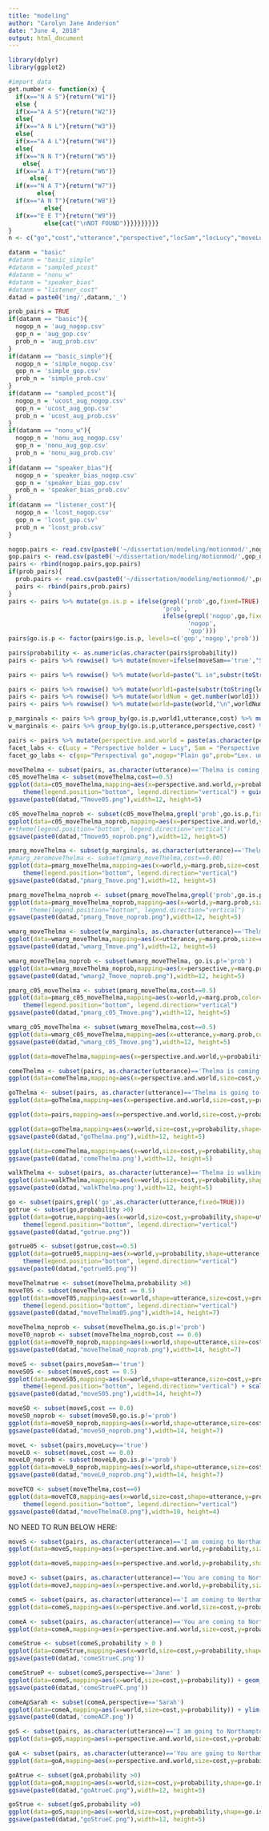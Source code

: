 ```yaml
---
title: "modeling"
author: "Carolyn Jane Anderson"
date: "June 4, 2018"
output: html_document
---
```


```r
library(dplyr)
library(ggplot2)
```

```r
#import data
get.number <- function(x) {
  if(x=="N A S"){return("W1")}
  else {
  if(x=="A A S"){return("W2")}
  else{
  if(x=="A N L"){return("W3")}
  else{
  if(x=="A A L"){return("W4")}
  else{
  if(x=="N N T"){return("W5")}
    else{
  if(x=="A A T"){return("W6")}
      else{
  if(x=="N A T"){return("W7")}
        else{
  if(x=="A N T"){return("W8")}
          else{
  if(x=="E E T"){return("W9")}
          else{cat("\nNOT FOUND")}}}}}}}}}
}
n <- c("go","cost","utterance","perspective","locSam","locLucy","moveLucy", "moveSam","moveThelma","probability")
```

```r
datanm = "basic"
#datanm = "basic_simple"
#datanm = "sampled_pcost"
#datanm = "nonu_w"
#datanm = "speaker_bias"
#datanm = "listener_cost"
datad = paste0('img/',datanm,'_')
```

```r
prob_pairs = TRUE
if(datanm == "basic"){
  nogop_n = 'aug_nogop.csv'
  gop_n = 'aug_gop.csv'
  prob_n = 'aug_prob.csv'
}
if(datanm == "basic_simple"){
  nogop_n = 'simple_nogop.csv'
  gop_n = 'simple_gop.csv'
  prob_n = 'simple_prob.csv'
}
if(datanm == "sampled_pcost"){
  nogop_n = 'ucost_aug_nogop.csv'
  gop_n = 'ucost_aug_gop.csv'
  prob_n = 'ucost_aug_prob.csv'
}
if(datanm == "nonu_w"){
  nogop_n = 'nonu_aug_nogop.csv'
  gop_n = 'nonu_aug_gop.csv'
  prob_n = 'nonu_aug_prob.csv'
}
if(datanm == "speaker_bias"){
  nogop_n = 'speaker_bias_nogop.csv'
  gop_n = 'speaker_bias_gop.csv'
  prob_n = 'speaker_bias_prob.csv'
}
if(datanm == "listener_cost"){
  nogop_n = 'lcost_nogop.csv'
  gop_n = 'lcost_gop.csv'
  prob_n = 'lcost_prob.csv'
}
```

```r
nogop.pairs <- read.csv(paste0('~/dissertation/modeling/motionmod/',nogop_n),header=FALSE,col.names=n,comment.char = "#")
gop.pairs <- read.csv(paste0('~/dissertation/modeling/motionmod/',gop_n),header=FALSE,col.names=n,comment.char = "#")
pairs <- rbind(nogop.pairs,gop.pairs)
if(prob_pairs){
  prob.pairs <- read.csv(paste0('~/dissertation/modeling/motionmod/',prob_n),header=FALSE,col.names=n,comment.char = "#")
  pairs <- rbind(pairs,prob.pairs)
}
pairs <- pairs %>% mutate(go.is.p = ifelse(grepl('prob',go,fixed=TRUE),
                                           'prob',
                                           ifelse(grepl('nogop',go,fixed=TRUE),
                                                  'nogop',
                                                  'gop')))
pairs$go.is.p <- factor(pairs$go.is.p, levels=c('gop','nogop','prob'))
```

```r
pairs$probability <- as.numeric(as.character(pairs$probability))
pairs <- pairs %>% rowwise() %>% mutate(mover=ifelse(moveSam=='true',"S",ifelse(moveLucy=='true',"L","T")))

pairs <- pairs %>% rowwise() %>% mutate(world=paste("L in",substr(toString(locLucy),1,1),"\n S in",substr(toString(locSam),1,1)))
```

```r
pairs <- pairs %>% rowwise() %>% mutate(world1=paste(substr(toString(locLucy),1,1),substr(toString(locSam),1,1),substr(toString(mover),1,1)))
pairs <- pairs %>% rowwise() %>% mutate(worldNum = get.number(world1))
pairs <- pairs %>% rowwise() %>% mutate(world=paste(world,"\n",worldNum))
```

```r
p_marginals <- pairs %>% group_by(go.is.p,world1,utterance,cost) %>% mutate(marg.prob = sum(probability))
w_marginals <- pairs %>% group_by(go.is.p,utterance,perspective,cost) %>% mutate(marg.prob = sum(probability))
```

```r
pairs <- pairs %>% mutate(perspective.and.world = paste(as.character(perspective),paste("\n",as.character(world))))
facet_labs <- c(Lucy = "Perspective holder = Lucy", Sam = "Perspective holder = Sam")
facet_go_labs <- c(gop="Perspectival go",nogop="Plain go",prob="Lex. uncertain go")
```


```r
moveThelma <- subset(pairs, as.character(utterance)=='Thelma is coming to Northampton' | as.character(utterance)=='Thelma is going to Northampton' | as.character(utterance)=='Thelma is walking to Northampton')
c05_moveThelma <- subset(moveThelma,cost==0.5)
ggplot(data=c05_moveThelma,mapping=aes(x=perspective.and.world,y=probability,size=cost,shape=utterance,color=utterance)) + geom_point() + facet_wrap(c05_moveThelma$go.is.p, labeller=as_labeller(facet_go_labs)) + ylab("Posterior probability") + xlab("Perspective/world pair")+
    theme(legend.position="bottom", legend.direction="vertical") + guides(size = FALSE)
ggsave(paste0(datad,"Tmove05.png"),width=12, height=5)
```

```r
c05_moveThelma_noprob <- subset(c05_moveThelma,grepl('prob',go.is.p,fixed=TRUE)==FALSE)
ggplot(data=c05_moveThelma_noprob,mapping=aes(x=perspective.and.world,y=probability,size=cost,shape=utterance,color=utterance)) + geom_point() + facet_wrap(c05_moveThelma_noprob$go.is.p, labeller=as_labeller(facet_go_labs)) + guides(size = FALSE) + ylab("Posterior probability") + xlab("Perspective/world pair") 
#+theme(legend.position="bottom", legend.direction="vertical")
ggsave(paste0(datad,"Tmove05_noprob.png"),width=12, height=5)
```

```r
pmarg_moveThelma <- subset(p_marginals, as.character(utterance)=='Thelma is coming to Northampton' | as.character(utterance)=='Thelma is going to Northampton' | as.character(utterance)=='Thelma is walking to Northampton' | as.character(utterance)=='NULL')
#pmarg_zeromoveThelma <- subset(pmarg_moveThelma,cost==0.00)
ggplot(data=pmarg_moveThelma,mapping=aes(x=world,y=marg.prob,size=cost, shape=utterance,color=utterance)) + geom_point() + facet_wrap(pmarg_moveThelma$go.is.p, labeller=as_labeller(facet_go_labs)) + ylab("Marginal posterior probability") + xlab("World")+
    theme(legend.position="bottom", legend.direction="vertical")
ggsave(paste0(datad,"pmarg_Tmove.png"),width=12, height=5)
```

```r
pmarg_moveThelma_noprob <- subset(pmarg_moveThelma,grepl('prob',go.is.p,fixed=TRUE)==FALSE)
ggplot(data=pmarg_moveThelma_noprob,mapping=aes(x=world,y=marg.prob,size=cost, shape=utterance,color=utterance)) + geom_point() + facet_wrap(pmarg_moveThelma_noprob$go.is.p, labeller=as_labeller(facet_go_labs)) + ylab("Marginal posterior probability of world") + xlab("World") 
#+    theme(legend.position="bottom", legend.direction="vertical")
ggsave(paste0(datad,"pmarg_Tmove_noprob.png"),width=12, height=5)
```

```r
wmarg_moveThelma <- subset(w_marginals, as.character(utterance)=='Thelma is coming to Northampton' | as.character(utterance)=='Thelma is going to Northampton' | as.character(utterance)=='Thelma is walking to Northampton' | as.character(utterance)=='NULL')
ggplot(data=wmarg_moveThelma,mapping=aes(x=utterance,y=marg.prob,size=cost,shape=perspective)) + geom_point() + facet_wrap(wmarg_moveThelma$go.is.p, labeller=as_labeller(facet_go_labs))+ theme(axis.text.x = element_text(angle = 90)) + ylab("Marginal posterior probability") + xlab("Utterance")
ggsave(paste0(datad,"wmarg_Tmove.png"),width=12, height=5)
```

```r
wmarg_moveThelma_noprob <- subset(wmarg_moveThelma, go.is.p!='prob')
ggplot(data=wmarg_moveThelma_noprob,mapping=aes(x=perspective,y=marg.prob,size=cost,shape=utterance, color=utterance, group=utterance)) + geom_point(position = position_dodge(width=1)) + facet_wrap(~go.is.p, labeller=as_labeller(facet_go_labs))+ theme(axis.text.x = element_text(angle = 90)) + ylab("Marginal posterior probability of perspective") + xlab("Utterance")
ggsave(paste0(datad,"wmarg2_Tmove_noprob.png"),width=12, height=5)
```

```r
pmarg_c05_moveThelma <- subset(pmarg_moveThelma,cost==0.5)
ggplot(data=pmarg_c05_moveThelma,mapping=aes(x=world,y=marg.prob,color=utterance,shape=utterance)) + geom_point() + facet_wrap(pmarg_c05_moveThelma$go.is.p, labeller=as_labeller(facet_go_labs)) + ylab("Marginal posterior probability") + xlab("World")+
    theme(legend.position="bottom", legend.direction="vertical")
ggsave(paste0(datad,"pmarg_c05_Tmove.png"),width=12, height=5)
```


```r
wmarg_c05_moveThelma <- subset(wmarg_moveThelma,cost==0.5)
ggplot(data=wmarg_c05_moveThelma,mapping=aes(x=utterance,y=marg.prob,color=perspective,shape=perspective)) + geom_point() + facet_wrap(wmarg_c05_moveThelma$go.is.p, labeller=as_labeller(facet_go_labs)) + theme(axis.text.x = element_text(angle = 90)) + ylab("Marginal posterior probability") + xlab("Utterance")
ggsave(paste0(datad,"wmarg_c05_Tmove.png"),width=12, height=5)
```


```r
ggplot(data=moveThelma,mapping=aes(x=perspective.and.world,y=probability,shape=utterance,color=go.is.p)) + geom_point()+ facet_wrap(~cost) + ylab("Posterior probability") + xlab("World/perspective pair")
```

```r
comeThelma <- subset(pairs, as.character(utterance)=='Thelma is coming to Northampton')
ggplot(data=comeThelma,mapping=aes(x=perspective.and.world,size=cost,y=probability)) + geom_point() + facet_wrap(comeThelma$go.is.p, labeller=as_labeller(facet_go_labs)) + ylab("Posterior probability") + xlab("World/perspective pair")
```

```r
goThelma <- subset(pairs, as.character(utterance)=='Thelma is going to Northampton')
ggplot(data=goThelma,mapping=aes(x=perspective.and.world,size=cost,y=probability)) + geom_point()  + facet_wrap(goThelma$go.is.p, labeller=as_labeller(facet_go_labs)) + ylab("Posterior probability") + xlab("World/perspective pair")
```

```r
ggplot(data=pairs,mapping=aes(x=perspective.and.world,size=cost,y=probability)) + geom_point() + facet_wrap(~utterance)  + facet_wrap(pairs$go.is.p, labeller=as_labeller(facet_go_labs)) + ylab("Posterior probability") + xlab("World/perspective pair")
```

```r
ggplot(data=goThelma,mapping=aes(x=world,size=cost,y=probability,shape=go.is.p,color=go.is.p)) + geom_point() +facet_wrap(~perspective,labeller=labeller(perspective = facet_labs)) + ylim(0,0.75) + ggtitle("Thelma is going to Northampton") + xlab("World") + ylab("Joint probability of perspective and world") + labs(size="Perspective cost") + theme(text=element_text(size=16)) 
ggsave(paste0(datad,"goThelma.png"),width=12, height=5)
```

```r
ggplot(data=comeThelma,mapping=aes(x=world,size=cost,y=probability,shape=go.is.p,color=go.is.p)) + geom_point() + ylim(0,0.75) + facet_wrap(~perspective,labeller=labeller(perspective = facet_labs))+ ggtitle("Thelma is coming to Northampton") + xlab("World") + ylab("Joint probability of perspective and world") + labs(size="Perspective cost") + theme(text=element_text(size=16))
ggsave(paste0(datad,'comeThelma.png'),width=12, height=5)
```

```r
walkThelma <- subset(pairs, as.character(utterance)=='Thelma is walking to Northampton')
ggplot(data=walkThelma,mapping=aes(x=world,size=cost,y=probability,shape=go.is.p,color=go.is.p)) + geom_point() + ylim(0,0.75) + facet_wrap(~perspective,labeller=labeller(perspective = facet_labs))+ ggtitle("Thelma is walking to Northampton") + xlab("World") + ylab("Joint probability of perspective and world") + labs(size="Perspective cost") + theme(text=element_text(size=16))
ggsave(paste0(datad,'walkThelma.png'),width=12, height=5)
```


```r
go <- subset(pairs,grepl('go',as.character(utterance,fixed=TRUE)))
gotrue <- subset(go,probability >0)
ggplot(data=gotrue,mapping=aes(x=world,size=cost,y=probability,shape=utterance,color=go.is.p,pattern=go.is.p)) + geom_point()+facet_wrap(~perspective,labeller=labeller(perspective = facet_labs)) + ggtitle("Go sentences") + xlab("World") + ylab("Joint probability of perspective and world") + labs(size="Perspective cost") +
    theme(legend.position="bottom", legend.direction="vertical")
ggsave(paste0(datad,"gotrue.png"))
```
```r
gotrue05 <- subset(gotrue,cost==0.5)
ggplot(data=gotrue05,mapping=aes(x=world,y=probability,shape=utterance,color=go.is.p)) + geom_point() +facet_wrap(~perspective,labeller=labeller(perspective = facet_labs)) + ggtitle("Go sentences") + xlab("World") + ylab("Joint probability of perspective and world")+
    theme(legend.position="bottom", legend.direction="vertical")
ggsave(paste0(datad,"gotrue05.png"))
```

```r
moveThelmatrue <- subset(moveThelma,probability >0)
moveT05 <- subset(moveThelma,cost == 0.5)
ggplot(data=moveT05,mapping=aes(x=world,shape=utterance,size=cost,y=probability,color=go.is.p)) + ylim(0,0.75) + geom_point() +facet_wrap(~perspective,labeller=labeller(perspective = facet_labs)) + ggtitle("Thelma is in motion to Northampton") + xlab("World") + ylab("Joint probability of perspective and world") + labs(shape="Utterance") + guides(size=FALSE) + theme(text=element_text(size=16))+
    theme(legend.position="bottom", legend.direction="vertical")
ggsave(paste0(datad,"moveThelma05.png"),width=14, height=7)
```

```r
moveThelma_noprob <- subset(moveThelma,go.is.p!='prob')
moveT0_noprob <- subset(moveThelma_noprob,cost == 0.0)
ggplot(data=moveT0_noprob,mapping=aes(x=world,shape=utterance,size=cost,y=probability,color=utterance)) + geom_point() +facet_wrap(go.is.p~perspective,labeller=labeller(perspective = facet_labs,go.is.p=facet_go_labs)) + ggtitle("Thelma is in motion to Northampton") + xlab("World") + ylab("Joint probability of perspective and world") + labs(shape="Utterance",color="Utterance") + guides(size=FALSE)
ggsave(paste0(datad,"moveThelma0_noprob.png"),width=14, height=7)
```

```r
moveS <- subset(pairs,moveSam=='true')
moveS05 <- subset(moveS,cost == 0.5)
ggplot(data=moveS05,mapping=aes(x=world,shape=utterance,size=cost,y=probability,color=go.is.p)) + geom_point() +facet_wrap(~perspective,labeller=labeller(perspective = facet_labs)) + ggtitle("I am in motion to Northampton") + xlab("World") + ylab("Posterior probability") + labs(shape="Utterance") + guides(size=FALSE) + theme(text=element_text(size=16))+
    theme(legend.position="bottom", legend.direction="vertical") + scale_color_discrete(name='Go semantics',labels=facet_go_labs)
ggsave(paste0(datad,"moveS05.png"),width=14, height=7)
```

```r
moveS0 <- subset(moveS,cost == 0.0)
moveS0_noprob <- subset(moveS0,go.is.p!='prob')
ggplot(data=moveS0_noprob,mapping=aes(x=world,shape=utterance,size=cost,y=probability,color=utterance)) + geom_point() +facet_wrap(go.is.p~perspective,labeller=labeller(perspective = facet_labs,go.is.p=facet_go_labs)) + ggtitle("I am in motion to Northampton") + xlab("World") + ylab("Posterior probability") + labs(color="Utterance",shape="Utterance") + guides(size=FALSE) + theme(text=element_text(size=16)) 
ggsave(paste0(datad,"moveS0_noprob.png"),width=14, height=7)
```

```r
moveL <- subset(pairs,moveLucy=='true')
moveL0 <- subset(moveL,cost == 0.0)
moveL0_noprob <- subset(moveL0,go.is.p!='prob')
ggplot(data=moveL0_noprob,mapping=aes(x=world,shape=utterance,size=cost,y=probability,color=utterance)) + geom_point() +facet_wrap(go.is.p~perspective,labeller=labeller(perspective = facet_labs,go.is.p=facet_go_labs)) + ggtitle("You are in motion to Northampton") + xlab("World") + ylab("Posterior probability") + labs(color="Utterance",shape="Utterance") + guides(size=FALSE) + theme(text=element_text(size=16))
ggsave(paste0(datad,"moveL0_noprob.png"),width=14, height=7)
```

```r
moveTC0 <- subset(moveThelma,cost==0)
ggplot(data=moveTC0,mapping=aes(x=world,size=cost,shape=utterance,y=probability,color=go.is.p)) + geom_point() + facet_wrap(~perspective,labeller=labeller(perspective = facet_labs)) + ylim(0,0.5) + ggtitle("Thelma is in motion to Northampton") + xlab("World") + ylab("Joint probability of perspective and world") + labs(shape="Utterance",size="Cost") + guides(size=FALSE) + theme(text=element_text(size=12)) +
    theme(legend.position="bottom", legend.direction="vertical")
ggsave(paste0(datad,"moveThelmaC0.png"),width=10, height=4)
```


NO NEED TO RUN BELOW HERE:

```r
moveS <- subset(pairs, as.character(utterance)=='I am coming to Northampton' | as.character(utterance)=='I am going to Northampton' | as.character(utterance)=='I am walking to Northampton')
ggplot(data=moveS,mapping=aes(x=perspective.and.world,y=probability,size=cost,color=utterance)) + facet_wrap(moveS$go.is.p, labeller=as_labeller(c(gop="Perspectival go",nogop="Plain go",prob="Lex. uncertain go"))) + geom_point() 
```

```r
ggplot(data=moveS,mapping=aes(x=perspective.and.world,y=probability,shape=utterance,color=go.is.p)) + geom_point()+ facet_wrap(~cost)
```

```r
moveJ <- subset(pairs, as.character(utterance)=='You are coming to Northampton' | as.character(utterance)=='You are going to Northampton'| as.character(utterance)=='You are walking to Northampton')
ggplot(data=moveJ,mapping=aes(x=perspective.and.world,y=probability,size=cost,color=utterance)) + geom_point() + facet_wrap(moveJ$go.is.p, labeller=as_labeller(c(gop="Perspectival go",nogop="Plain go",prob="Lex. uncertain go")))
```

```r
comeS <- subset(pairs, as.character(utterance)=='I am coming to Northampton')
ggplot(data=comeS,mapping=aes(x=perspective.and.world,size=cost,y=probability)) + geom_point()  + facet_wrap(comeS$go.is.p, labeller=as_labeller(c(gop="Perspectival go",nogop="Plain go",prob="Lex. uncertain go")))
```

```r
comeA <- subset(pairs, as.character(utterance)=='You are coming to Northampton')
ggplot(data=comeA,mapping=aes(x=perspective.and.world,size=cost,y=probability)) + geom_point()  + facet_wrap(comeA$go.is.p, labeller=as_labeller(c(gop="Perspectival go",nogop="Plain go",prob="Lex. uncertain go")))
```

```r
comeStrue <- subset(comeS,probability > 0 )
ggplot(data=comeStrue,mapping=aes(x=world,size=cost,y=probability,shape=go.is.p,color=go.is.p)) + geom_point() + ylim(0,1) + facet_wrap(~perspective,labeller=labeller(perspective = facet_labs))+ ggtitle("I am coming to Northampton") + xlab("World") + ylab("Joint probability of perspective and world") + labs(size="Perspective cost")
ggsave(paste0(datad,'comeStrueC.png'))
```

```r
comeStrueP <- subset(comeS,perspective=='Jane' )
ggplot(data=comeS,mapping=aes(x=world,size=cost,y=probability)) + geom_point() + ylim(0,1) + facet_wrap(~perspective,labeller=labeller(perspective = facet_labs))+ ggtitle("I am coming to Northampton") + xlab("World") + ylab("Joint probability of perspective and world") + labs(size="Perspective cost")  + guides(size=FALSE)
ggsave(paste0(datad,'comeStruePC.png'))
```

```r
comeApSarah <- subset(comeA,perspective=='Sarah')
ggplot(data=comeA,mapping=aes(x=world,size=cost,y=probability)) + ylim(0,1) + geom_point()+facet_wrap(~perspective,labeller=labeller(p = facet_labs))+ ggtitle("You are coming to Northampton") + xlab("World") + ylab("Joint probability of perspective and world") + labs(size="Perspective cost")  + guides(size=FALSE)
ggsave(paste0(datad,'comeACP.png'))
```

```r
goS <- subset(pairs, as.character(utterance)=='I am going to Northampton')
ggplot(data=goS,mapping=aes(x=perspective.and.world,size=cost,y=probability)) + geom_point()  + facet_wrap(goS$go.is.p, labeller=as_labeller(c(gop="Perspectival go",nogop="Plain go",prob="Lex. uncertain go")))
```


```r
goA <- subset(pairs, as.character(utterance)=='You are going to Northampton')
ggplot(data=goA,mapping=aes(x=perspective.and.world,size=cost,y=probability)) + geom_point()  + facet_wrap(goA$go.is.p, labeller=as_labeller(c(gop="Perspectival go",nogop="Plain go",prob="Lex. uncertain go")))
```

```r
goAtrue <- subset(goA,probability >0)
ggplot(data=goA,mapping=aes(x=world,size=cost,y=probability,shape=go.is.p,color=go.is.p)) + geom_point()+facet_wrap(~perspective,labeller=labeller(perspective = facet_labs)) + ylim(0,0.75) + ggtitle("You are going to Northampton") + xlab("World") + ylab("Joint probability of perspective and world") + labs(size="Perspective cost") + theme(text=element_text(size=16)) 
ggsave(paste0(datad,"goAtrueC.png"),width=12, height=5)
```

```r
goStrue <- subset(goS,probability >0)
ggplot(data=goS,mapping=aes(x=world,size=cost,y=probability,shape=go.is.p,color=go.is.p)) + geom_point() +facet_wrap(~perspective,labeller=labeller(perspective = facet_labs)) + ylim(0,0.75) + ggtitle("I am going to Northampton") + xlab("World") + ylab("Joint probability of perspective and world") + labs(size="Perspective cost") + theme(text=element_text(size=16))
ggsave(paste0(datad,"goStrueC.png"),width=12, height=5)
```
